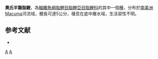 {{Speciesbox 
| taxon = Hemibrycon orcesi
| status = NE
| status_system = IUCN3.1
| authority =  [[Böhlke|Böhlke]], 1958
| synonyms = *''Boehlkea orcesi''<br /><small>Böhlke, 1958</small>
*''Hemibrycon orcési, Böhlke, 1958''
}}
'''奧氏半齧脂鯉'''，為[[輻鰭魚綱|輻鰭魚綱]][[脂鯉目|脂鯉目]][[脂鯉亞目|脂鯉亞目]][[脂鯉科|脂鯉科]]的其中一個[[種|種]]，分布於[[南美洲|南美洲]]Macuma河流域，體長可達5公分，棲息在底中層水域，生活習性不明。

==参考文献==
{{refbegin}}
*{{FishBase_species|genus=Hemibrycon|species=orcesi|year=2014|month=1}}
{{refend}}

{{Taxonbar|from=Q5647919}}

[[Category:半齧脂鯉屬|A]]
[[Category:1958年描述的鱼类|A]]


{{魚類小作品}}